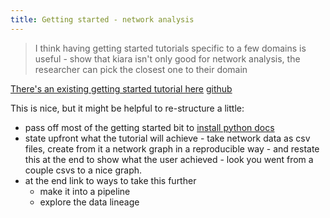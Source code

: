 ```yaml
---
title: Getting started - network analysis
---
```


> I think having getting started tutorials specific to a few domains is useful - show that kiara isn't only good for network analysis, the researcher can pick the closest one to their domain

[There's an existing getting started tutorial here](https://dharpa.org/kiara.documentation/latest/usage/getting_started/) [github](https://github.com/DHARPA-Project/kiara.documentation/blob/develop/docs/usage/getting_started)

This is nice, but it might be helpful to re-structure a little:

- pass off most of the getting started bit to [install python docs](/kiara-website/module-users/how-to-install-python)
- state upfront what the tutorial will achieve - take network data as csv files, create from it a network graph in a reproducible way - and restate this at the end to show what the user achieved - look you went from a couple csvs to a nice graph.
- at the end link to ways to take this further
  - make it into a pipeline
  - explore the data lineage
